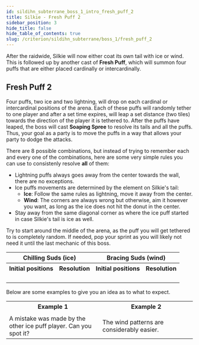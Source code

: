 ```yaml
---
id: sildihn_subterrane_boss_1_intro_fresh_puff_2
title: Silkie - Fresh Puff 2
sidebar_position: 3
hide_title: false
hide_table_of_contents: true
slug: /criterion/sildihn_subterrane/boss_1/fresh_puff_2
---
```


After the raidwide, Silkie will now either coat its own tail with ice or wind. This is followed up by another cast of <strong>Fresh Puff</strong>, which will summon four puffs that are either placed cardinally or intercardinally. 

## Fresh Puff 2

Four puffs, two ice and two lightning, will drop on each cardinal or intercardinal positions of the arena. Each of these puffs will randomly tether to one player and after a set time expires, will leap a set distance (two tiles) towards the direction of the player it is tethered to. After the puffs have leaped, the boss will cast <strong>Soaping Spree</strong> to resolve its tails and all the puffs. Thus, your goal as a party is to move the puffs in a way that allows your party to dodge the attacks.

There are 8 possible combinations, but instead of trying to remember each and every one of the combinations, here are some very simple rules you can use to consistenly resolve **all** of them:
- Lightning puffs always goes away from the center towards the wall, there are no exceptions.
- Ice puffs movements are determined by the element on Silkie's tail:
  - **Ice**: Follow the same rules as lightning, move it away from the center.
  - **Wind**: The corners are always wrong but otherwise, aim it however you want, as long as the ice does not hit the donut in the center.
- Stay away from the same diagonal corner as where the ice puff started in case Silkie's tail is ice as well.

Try to start around the middle of the arena, as the puff you will get tethered to is completely random. If needed, pop your sprint as you will likely not need it until the last mechanic of this boss.

<table width='100%'>
    <tr>
        <th colspan='2'>Chilling Suds (ice)</th>
        <th colspan='2'>Bracing Suds (wind)</th>
    </tr>
    <tr>
        <th>Initial positions</th>
        <th>Resolution</th>
        <th>Initial positions</th>
        <th>Resolution</th>
    </tr>
    <tr>
        <td><KittenAsset path='ass/boss1/fresh_puff_2_pattern1_braindead.png' /></td>
        <td><KittenAsset path='ass/boss1/fresh_puff_2_pattern1_braindead_resolution.png' /></td>
        <td><KittenAsset path='ass/boss1/fresh_puff_2_pattern5_braindead.png' /></td>
        <td><KittenAsset path='ass/boss1/fresh_puff_2_pattern5_braindead_resolution.png' /></td>
    </tr>
    <tr>
        <td><KittenAsset path='ass/boss1/fresh_puff_2_pattern2_braindead.png' /></td>
        <td><KittenAsset path='ass/boss1/fresh_puff_2_pattern2_braindead_resolution.png' /></td>
        <td><KittenAsset path='ass/boss1/fresh_puff_2_pattern6_braindead.png' /></td>
        <td><KittenAsset path='ass/boss1/fresh_puff_2_pattern6_braindead_resolution.png' /></td>
    </tr>
    <tr>
        <td><KittenAsset path='ass/boss1/fresh_puff_2_pattern3_braindead.png' /></td>
        <td><KittenAsset path='ass/boss1/fresh_puff_2_pattern3_braindead_resolution.png' /></td>
        <td><KittenAsset path='ass/boss1/fresh_puff_2_pattern7_braindead.png' /></td>
        <td><KittenAsset path='ass/boss1/fresh_puff_2_pattern7_braindead_resolution.png' /></td>
    </tr>
    <tr>
        <td><KittenAsset path='ass/boss1/fresh_puff_2_pattern4_braindead.png' /></td>
        <td><KittenAsset path='ass/boss1/fresh_puff_2_pattern4_braindead_resolution.png' /></td>
        <td><KittenAsset path='ass/boss1/fresh_puff_2_pattern8_braindead.png' /></td>
        <td><KittenAsset path='ass/boss1/fresh_puff_2_pattern8_braindead_resolution.png' /></td>
    </tr>
</table>

Below are some examples to give you an idea as to what to expect.

<table>
    <tr>
        <th width='50%'>Example 1</th>
        <th>Example 2</th>
    </tr>
    <tr>
        <td><KittenAsset path='ass/boss1/fresh_puff_2_example1.webm' /></td>
        <td><KittenAsset path='ass/boss1/fresh_puff_2_example2.webm' /></td>
    </tr>
    <tr>
        <td>A mistake was made by the other ice puff player. Can you spot it?</td>
        <td>The wind patterns are considerably easier.</td>
    </tr>
</table>

